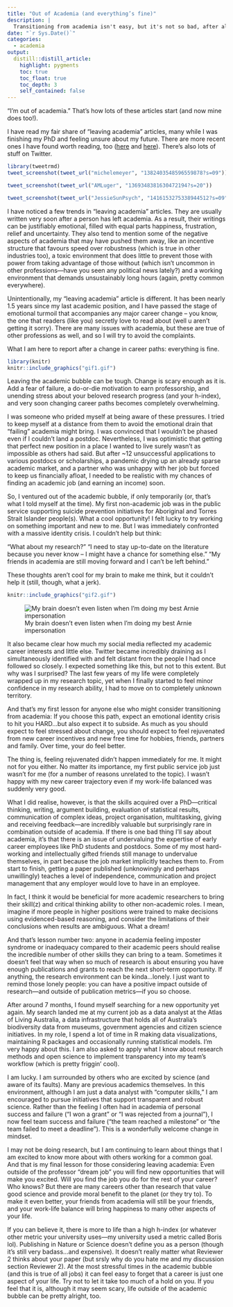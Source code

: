 ```yaml
---
title: "Out of Academia (and everything’s fine)"
description: |
  Transitioning from academia isn't easy, but it's not so bad, after all
date: "`r Sys.Date()`"
categories: 
  - academia
output: 
  distill::distill_article:
    highlight: pygments
    toc: true
    toc_float: true
    toc_depth: 3
    self_contained: false
---
```


“I’m out of academia.” That’s how lots of these articles start (and now mine does too!). 

I have read my fair share of “leaving academia” articles, many while I was finishing my PhD and feeling unsure about my future. There are more recent ones I have found worth reading, too ([here](https://mcmullarkey.github.io/mcm-blog/posts/2021-05-18-im-opting-out/) and [here](http://crystalprisonzone.blogspot.com/2021/05/smell-you-later.html)). There's also lots of stuff on Twitter.

```r
library(tweetrmd)
tweet_screenshot(tweet_url("michelemeyer", "1382403548596559878?s=09"))
```

```r
tweet_screenshot(tweet_url("AMLuger", "1369348381630472194?s=20"))
```

```r
tweet_screenshot(tweet_url("JessieSunPsych", "1416153275338944512?s=09"))
```


I have noticed a few trends in “leaving academia” articles. They are usually written very soon after a person has left academia. As a result, their writings can be justifiably emotional, filled with equal parts happiness, frustration, relief and uncertainty. They also tend to mention some of the negative aspects of academia that may have pushed them away, like an incentive structure that favours speed over robustness (which is true in other industries too), a toxic environment that does little to prevent those with power from taking advantage of those without (which isn’t uncommon in other professions—have you seen any political news lately?) and a working environment that demands unsustainably long hours (again, pretty common everywhere).

Unintentionally, my “leaving academia” article is different. It has been nearly 1.5 years since my last academic position, and I have passed the stage of emotional turmoil that accompanies any major career change – you know, the one that readers (like you) secretly love to read about (well u aren’t getting it sorry). There are many issues with academia, but these are true of other professions as well, and so I will try to avoid the complaints.

What I am here to report after a change in career paths: everything is fine.

```r
library(knitr)
knitr::include_graphics("gif1.gif")
```

Leaving the academic bubble can be tough. Change is scary enough as it is. Add a fear of failure, a do-or-die motivation to earn professorship, and unending stress about your beloved research progress (and your h-index), and very soon changing career paths becomes completely overwhelming. 

I was someone who prided myself at being aware of these pressures. I tried to keep myself at a distance from them to avoid the emotional drain that “failing” academia might bring. I was convinced that I wouldn’t be phased even if I couldn’t land a postdoc. Nevertheless, I was optimistic that getting that perfect new position in a place I wanted to live surely wasn’t as impossible as others had said. But after ~12 unsuccessful applications to various postdocs or scholarships, a pandemic drying up an already sparse academic market, and a partner who was unhappy with her job but forced to keep us financially afloat, I needed to be realistic with my chances of finding an academic job (and earning an income) soon.

So, I ventured out of the academic bubble, if only temporarily (or, that’s what I told myself at the time). My first non-academic job was in the public service supporting suicide prevention initiatives for Aboriginal and Torres Strait Islander people(s). What a cool opportunity! I felt lucky to try working on something important and new to me. But I was immediately confronted with a massive identity crisis. I couldn’t help but think:

“What about my research?” 
“I need to stay up-to-date on the literature because you never know – I might have a chance for something else.” 
“My friends in academia are still moving forward and I can’t be left behind.” 

These thoughts aren’t cool for my brain to make me think, but it couldn’t help it (still, though, what a jerk). 

```r
knitr::include_graphics("gif2.gif")
```

![My brain doesn't even listen when I'm doing my best Arnie impersonation](gif2.gif)

It also became clear how much my social media reflected my academic career interests and little else. Twitter became incredibly draining as I simultaneously identified with and felt distant from the people I had once followed so closely. I expected something like this, but not to this extent. But why was I surprised? The last few years of my life were completely wrapped up in my research topic, yet when I finally started to feel minor confidence in my research ability, I had to move on to completely unknown territory.

And that’s my first lesson for anyone else who might consider transitioning from academia: If you choose this path, expect an emotional identity crisis to hit you HARD…but also expect it to subside. As much as you should expect to feel stressed about change, you should expect to feel rejuvenated from new career incentives and new free time for hobbies, friends, partners and family. Over time, your do feel better.

The thing is, feeling rejuvenated didn’t happen immediately for me. It might not for you either. No matter its importance, my first public service job just wasn’t for me (for a number of reasons unrelated to the topic). I wasn’t happy with my new career trajectory even if my work-life balanced was suddenly very good. 

What I did realise, however, is that the skills acquired over a PhD—critical thinking, writing, argument building, evaluation of statistical results, communication of complex ideas, project organisation, multitasking, giving and receiving feedback—are incredibly valuable but surprisingly rare in combination outside of academia. If there is one bad thing I’ll say about academia, it’s that there is an issue of undervaluing the expertise of early career employees like PhD students and postdocs. Some of my most hard-working and intellectually gifted friends still manage to undervalue themselves, in part because the job market implicitly teaches them to. From start to finish, getting a paper published (unknowingly and perhaps unwillingly) teaches a level of independence, communication and project management that any employer would love to have in an employee.

In fact, I think it would be beneficial for more academic researchers to bring their skill(z) and critical thinking ability to other non-academic roles. I mean, imagine if more people in higher positions were trained to make decisions using evidenced-based reasoning, and consider the limitations of their conclusions when results are ambiguous. What a dream!

<!-- ![I like that dream because usually my dreams are more like this](gif3.gif) -->

And that’s lesson number two: anyone in academia feeling imposter syndrome or inadequacy compared to their academic peers should realise the incredible number of other skills they can bring to a team. Sometimes it doesn’t feel that way when so much of research is about ensuring you have enough publications and grants to reach the next short-term opportunity. If anything, the research environment can be kinda…lonely. I just want to remind those lonely people: you can have a positive impact outside of research—and outside of publication metrics—if you so choose.

After around 7 months, I found myself searching for a new opportunity yet again. My search landed me at my current job as a data analyst at the Atlas of Living Australia, a data infrastructure that holds all of Australia’s biodiversity data from museums, government agencies and citizen science initiatives. In my role, I spend a lot of time in R making data visualizations, maintaining R packages and occasionally running statistical models. I’m very happy about this. I am also asked to apply what I know about research methods and open science to implement transparency into my team’s workflow (which is pretty friggin’ cool).

I am lucky. I am surrounded by others who are excited by science (and aware of its faults). Many are previous academics themselves. In this environment, although I am just a data analyst with “computer skills,” I am encouraged to pursue initiatives that support transparent and robust science. Rather than the feeling I often had in academia of personal success and failure (“I won a grant” or “I was rejected from a journal”), I now feel team success and failure (“the team reached a milestone” or “the team failed to meet a deadline”). This is a wonderfully welcome change in mindset. 

<!-- ![A real team huddle I once had](gif4.gif) -->

I may not be doing research, but I am continuing to learn about things that I am excited to know more about with others working for a common goal. And that is my final lesson for those considering leaving academia: Even outside of the professor “dream job” you will find new opportunities that will make you excited. Will you find the job you do for the rest of your career? Who knows? But there are many careers other than research that value good science and provide moral benefit to the planet (or they try to). To make it even better, your friends from academia will still be your friends, and your work-life balance will bring happiness to many other aspects of your life. 

If you can believe it, there is more to life than a high h-index (or whatever other metric your university uses—my university used a metric called Boris lol). Publishing in Nature or Science doesn’t define you as a person (though it’s still very badass…and expensive). It doesn’t really matter what Reviewer 2 thinks about your paper (but srsly why do you hate me and my discussion section Reviewer 2). At the most stressful times in the academic bubble (and this is true of all jobs) it can feel easy to forget that a career is just one aspect of your life. Try not to let it take too much of a hold on you. If you feel that it is, although it may seem scary, life outside of the academic bubble can be pretty alright, too.


<!-- ![If Paul says it you know it's true](gif5.gif) -->




